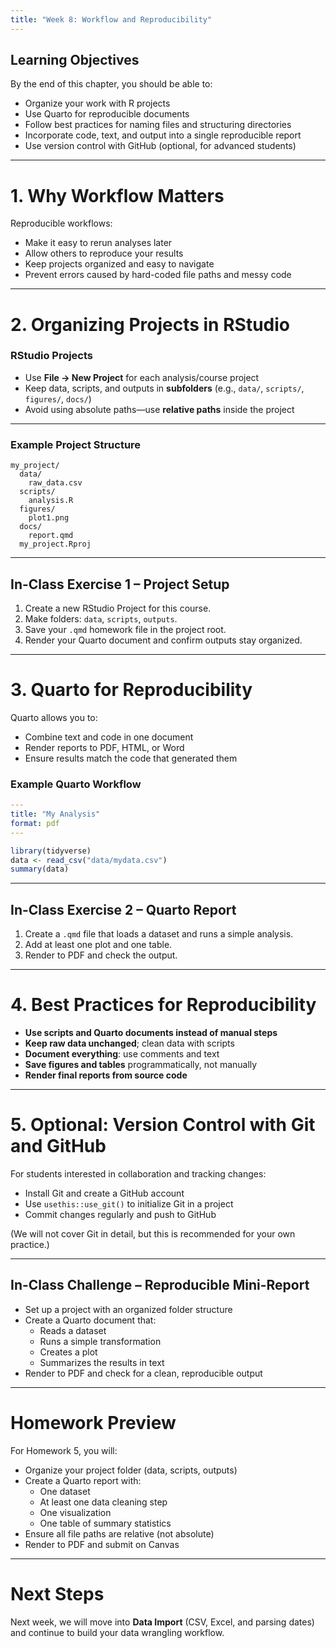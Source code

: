 ```yaml
---
title: "Week 8: Workflow and Reproducibility"
---
```


## Learning Objectives

By the end of this chapter, you should be able to:

- Organize your work with R projects
- Use Quarto for reproducible documents
- Follow best practices for naming files and structuring directories
- Incorporate code, text, and output into a single reproducible report
- Use version control with GitHub (optional, for advanced students)

---

# 1. Why Workflow Matters

Reproducible workflows:

- Make it easy to rerun analyses later
- Allow others to reproduce your results
- Keep projects organized and easy to navigate
- Prevent errors caused by hard-coded file paths and messy code

---

# 2. Organizing Projects in RStudio

### RStudio Projects

- Use **File → New Project** for each analysis/course project
- Keep data, scripts, and outputs in **subfolders** (e.g., `data/`, `scripts/`, `figures/`, `docs/`)
- Avoid using absolute paths—use **relative paths** inside the project

---

### Example Project Structure

```
my_project/
  data/
    raw_data.csv
  scripts/
    analysis.R
  figures/
    plot1.png
  docs/
    report.qmd
  my_project.Rproj
```

---

## In-Class Exercise 1 – Project Setup

1. Create a new RStudio Project for this course.  
2. Make folders: `data`, `scripts`, `outputs`.  
3. Save your `.qmd` homework file in the project root.  
4. Render your Quarto document and confirm outputs stay organized.

---

# 3. Quarto for Reproducibility

Quarto allows you to:

- Combine text and code in one document
- Render reports to PDF, HTML, or Word
- Ensure results match the code that generated them

### Example Quarto Workflow

```yaml
---
title: "My Analysis"
format: pdf
---
```

```r
library(tidyverse)
data <- read_csv("data/mydata.csv")
summary(data)
```

---

## In-Class Exercise 2 – Quarto Report

1. Create a `.qmd` file that loads a dataset and runs a simple analysis.  
2. Add at least one plot and one table.  
3. Render to PDF and check the output.

---

# 4. Best Practices for Reproducibility

- **Use scripts and Quarto documents instead of manual steps**
- **Keep raw data unchanged**; clean data with scripts
- **Document everything**: use comments and text
- **Save figures and tables** programmatically, not manually
- **Render final reports from source code**

---

# 5. Optional: Version Control with Git and GitHub

For students interested in collaboration and tracking changes:

- Install Git and create a GitHub account
- Use `usethis::use_git()` to initialize Git in a project
- Commit changes regularly and push to GitHub

(We will not cover Git in detail, but this is recommended for your own practice.)

---

## In-Class Challenge – Reproducible Mini-Report

- Set up a project with an organized folder structure
- Create a Quarto document that:
  - Reads a dataset
  - Runs a simple transformation
  - Creates a plot
  - Summarizes the results in text
- Render to PDF and check for a clean, reproducible output

---

# Homework Preview

For Homework 5, you will:

- Organize your project folder (data, scripts, outputs)
- Create a Quarto report with:
  - One dataset
  - At least one data cleaning step
  - One visualization
  - One table of summary statistics
- Ensure all file paths are relative (not absolute)
- Render to PDF and submit on Canvas

---

# Next Steps

Next week, we will move into **Data Import** (CSV, Excel, and parsing dates) and continue to build your data wrangling workflow.
